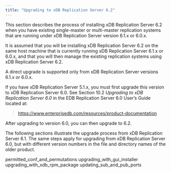 ```yaml
---
title: "Upgrading to xDB Replication Server 6.2"
---
```


<div id="upgrading_to_xdb6_2" class="registered_link"></div>

This section describes the process of installing xDB Replication Server 6.2 when you have existing single-master or multi-master replication systems that are running under xDB Replication Server version 6.1.x or 6.0.x.

It is assumed that you will be installing xDB Replication Server 6.2 on the same host machine that is currently running xDB Replication Server 6.1.x or 6.0.x, and that you will then manage the existing replication systems using xDB Replication Server 6.2.

A direct upgrade is supported only from xDB Replication Server versions 6.1.x or 6.0.x.

If you have xDB Replication Server 5.1.x, you must first upgrade this version to xDB Replication Server 6.0. See Section 10.2 *Upgrading to xDB Replication Server 6.0* in the EDB Replication Server 6.0 User’s Guide located at:

> <https://www.enterprisedb.com/resources/product-documentation>

After upgrading to version 6.0, you can then upgrade to 6.2.

The following sections illustrate the upgrade process from xDB Replication Server 6.1. The same steps apply for upgrading from xDB Replication Server 6.0, but with different version numbers in the file and directory names of the older product.

<div class="toctree" maxdepth="3">

permitted_conf_and_permutations upgrading_with_gui_installer upgrading_with_xdb_rpm_package updating_sub_and_pub_ports

</div>

